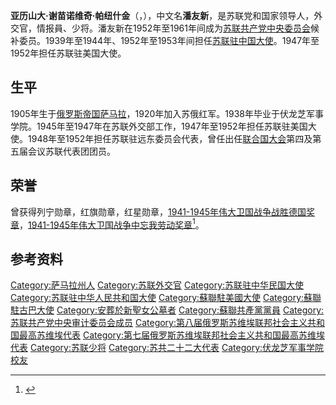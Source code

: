{{Infobox person
| name        =亞歷山大·謝苗諾維奇·帕紐什金
| image       =
| caption     =1943年电影《两个战士》
| birth_date  = {{OldStyleDate|1905年|8月14日|8月1日}}
| birth_place = {{flag|Russian Empire}}[[萨马拉|萨马拉]]
| death_date  = {{death date and age|1974|11|12|1905|8|2|df=yes}}
| death_place = {{USSR}}[[莫斯科|莫斯科]]
| occupation  = [[外交官|外交官]]
| nationality={{USSR}}
| awards={{{!}} style="background: transparent"
{{!}}{{列宁勋章}}{{!!}}{{列宁勋章}}{{!!}}{{列宁勋章}}{{!!}}{{十月革命勋章}}
{{!}}-
{{!}}{{红旗勋章}}{{!!}}{{红旗勋章}}{{!!}}{{红旗勋章}}{{!!}}{{卫国战争战胜德国奖章}}
{{!}}-
{{!}}{{卫国战争中忘我劳动奖章}}
{{!}}}
}}
'''亚历山大·谢苗诺维奇·帕纽什金'''（{{lang-ru|Александр Семёнович Панюшкин}}，{{bd|1905年||1974年|catIdx=P潘}}），中文名'''潘友新'''，是苏联党和国家领导人，外交官，情报員、少将。潘友新在1952年至1961年间成为[[苏联共产党中央委员会|苏联共产党中央委员会]]候补委员。1939年至1944年、1952年至1953年间担任[[俄罗斯/苏联驻华大使列表|苏联驻中国大使]]。1947年至1952年担任苏联驻美国大使。

==生平==
1905年生于[[俄罗斯帝国|俄罗斯帝国]][[萨马拉|萨马拉]]，1920年加入苏俄红军。1938年毕业于伏龙芝军事学院。1945年至1947年在苏联外交部工作，1947年至1952年担任苏联驻美国大使。1948年至1952年担任苏联驻远东委员会代表，曾任出任[[联合国大会|联合国大会]]第四及第五届会议苏联代表团团员。
==荣誉==
曾获得列宁勋章，红旗勋章，红星勋章，[[1941-1945年伟大卫国战争战胜德国奖章|1941-1945年伟大卫国战争战胜德国奖章]]，[[1941-1945年伟大卫国战争中忘我劳动奖章|1941-1945年伟大卫国战争中忘我劳动奖章]]<ref>{{cite news |title=潘友新大使简历 |work=[[人民日报|人民日报]] |date=1952年12月16日 |page=第1版}}</ref>。
==参考资料==
{{reflist}}
{{s-start}}
{{s-dip}}
{{succession box |title=[[苏联驻华大使|苏联驻华大使]]| before=[[盧幹滋|盧幹滋]]| years=1939年–1944年 | after=[[阿波隆·亚历山德罗维奇·彼得罗夫|彼得罗夫]]}}
{{succession box |title=[[苏联驻华大使|苏联驻华大使]]| before=[[尼古拉·瓦西里耶维奇·罗申|罗申]]| years=1952年–1953年 | after=[[瓦西里·瓦西里耶维奇·库兹涅佐夫|库兹涅佐夫]]}}
{{s-gov}}
{{succession box|title={{le|第一总局 (克格勃)|First Chief Directorate|苏联国家安全部第一总局局长}}|before= [[瓦西里·斯捷潘诺维奇·里亚斯诺伊|瓦西里·斯捷潘诺维奇·里亚斯诺伊]]|after={{le|亚里山大·米哈伊洛维奇·萨哈罗夫斯基|Aleksandr Sakharovsky}}|years=1953-1956年}}
{{s-end}}
{{Authority control}}
{{s-end}}
{{Authority control}}
{{portal bar|苏联|人物|国际关系|政治}}
{{DEFAULTSORT:Panyushkin, Alexander}}
[[Category:萨马拉州人|Category:萨马拉州人]]
[[Category:苏联外交官|Category:苏联外交官]]
[[Category:苏联驻中华民国大使|Category:苏联驻中华民国大使]]
[[Category:苏联驻中华人民共和国大使|Category:苏联驻中华人民共和国大使]]
[[Category:蘇聯駐美國大使|Category:蘇聯駐美國大使]]
[[Category:蘇聯駐古巴大使|Category:蘇聯駐古巴大使]]
[[Category:安葬於新聖女公墓者|Category:安葬於新聖女公墓者]]
[[Category:蘇聯共產黨黨員|Category:蘇聯共產黨黨員]]
[[Category:苏联共产党中央审计委员会成员|Category:苏联共产党中央审计委员会成员]]
[[Category:第八届俄罗斯苏维埃联邦社会主义共和国最高苏维埃代表|Category:第八届俄罗斯苏维埃联邦社会主义共和国最高苏维埃代表]]
[[Category:第七届俄罗斯苏维埃联邦社会主义共和国最高苏维埃代表|Category:第七届俄罗斯苏维埃联邦社会主义共和国最高苏维埃代表]]
[[Category:苏联少将|Category:苏联少将]]
[[Category:苏共二十二大代表|Category:苏共二十二大代表]]
[[Category:伏龙芝军事学院校友|Category:伏龙芝军事学院校友]]